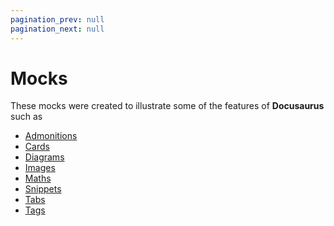 ```yaml
---
pagination_prev: null
pagination_next: null
---
```


# Mocks

These mocks were created to illustrate some of the features of **Docusaurus** such as

* [Admonitions](./admonitions.mdx)
* [Cards](./cards.mdx)
* [Diagrams](./diagrams.mdx)
* [Images](./images.mdx)
* [Maths](./maths.mdx)
* [Snippets](./snippets.mdx)
* [Tabs](./tabs.mdx)
* [Tags](./tags.mdx)
